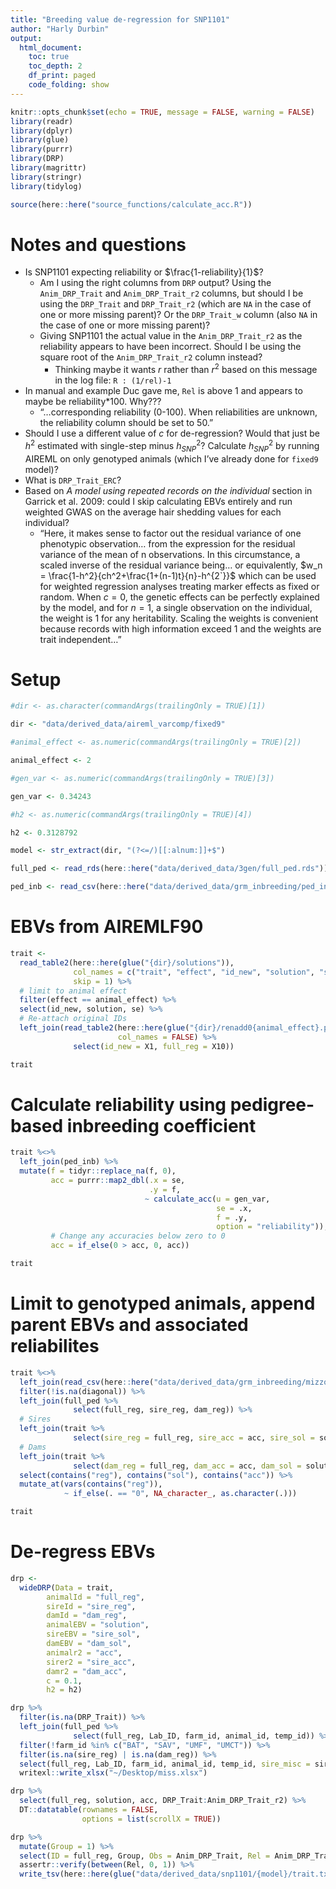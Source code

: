 ```yaml
---
title: "Breeding value de-regression for SNP1101"
author: "Harly Durbin"
output:
  html_document:
    toc: true
    toc_depth: 2
    df_print: paged
    code_folding: show
---
```


```r
knitr::opts_chunk$set(echo = TRUE, message = FALSE, warning = FALSE)
library(readr)
library(dplyr)
library(glue)
library(purrr)
library(DRP)
library(magrittr)
library(stringr)
library(tidylog)

source(here::here("source_functions/calculate_acc.R"))

```

# Notes and questions

* Is SNP1101 expecting reliability or $\frac{1-reliability}{1}$?
    + Am I using the right columns from `DRP` output? Using the `Anim_DRP_Trait` and `Anim_DRP_Trait_r2` columns, but should I be using the `DRP_Trait` and `DRP_Trait_r2` (which are `NA` in the case of one or more missing parent)? Or the `DRP_Trait_w` column (also `NA` in the case of one or more missing parent)? 
    + Giving SNP1101 the actual value in the `Anim_DRP_Trait_r2` as the reliability appears to have been incorrect. Should I be using the square root of the `Anim_DRP_Trait_r2` column instead? 
        - Thinking maybe it wants $r$ rather than $r^2$ based on this message in the log file: `R : (1/rel)-1`
* In manual and example Duc gave me, `Rel` is above 1 and appears to maybe be reliability*100. Why???
    + "...corresponding reliability (0-100). When reliabilities are unknown, the reliability column should be set to 50."
* Should I use a different value of $c$ for de-regression? Would that just be $h^2$ estimated with single-step minus $h^2_{SNP}$? Calculate $h^2_{SNP}$ by running AIREML on only genotyped animals (which I've already done for `fixed9` model)?
* What is `DRP_Trait_ERC`?
* Based on *A model using repeated records on the individual* section in Garrick et al. 2009: could I skip calculating EBVs entirely and run weighted GWAS on the average hair shedding values for each individual?
    + "Here, it makes sense to factor out the residual variance of one phenotypic observation... from the expression for the residual variance of the mean of n observations. In this circumstance, a scaled inverse of the residual variance being... or equivalently, $w_n = \frac{1-h^2}{ch^2+\frac{1+(n-1)t}{n}-h^{2`}}$ which can be used for weighted regression analyses treating marker effects as fixed or random. When $c = 0$, the genetic effects can be perfectly explained by the model, and for $n = 1$, a single observation on the individual, the weight is 1 for any heritability. Scaling the weights is convenient because records with high information exceed 1 and the weights are trait independent..."

# Setup

```r
#dir <- as.character(commandArgs(trailingOnly = TRUE)[1])

dir <- "data/derived_data/aireml_varcomp/fixed9"

#animal_effect <- as.numeric(commandArgs(trailingOnly = TRUE)[2])

animal_effect <- 2

#gen_var <- as.numeric(commandArgs(trailingOnly = TRUE)[3])

gen_var <- 0.34243

#h2 <- as.numeric(commandArgs(trailingOnly = TRUE)[4])

h2 <- 0.3128792

model <- str_extract(dir, "(?<=/)[[:alnum:]]+$")
```

```r
full_ped <- read_rds(here::here("data/derived_data/3gen/full_ped.rds"))
```

```r
ped_inb <- read_csv(here::here("data/derived_data/grm_inbreeding/ped_inb.csv"))
```

# EBVs from AIREMLF90

```r
trait <-
  read_table2(here::here(glue("{dir}/solutions")),
              col_names = c("trait", "effect", "id_new", "solution", "se"),
              skip = 1) %>%
  # limit to animal effect
  filter(effect == animal_effect) %>%
  select(id_new, solution, se) %>% 
  # Re-attach original IDs
  left_join(read_table2(here::here(glue("{dir}/renadd0{animal_effect}.ped")),
                        col_names = FALSE) %>%
              select(id_new = X1, full_reg = X10))
```

```r
trait
```

# Calculate reliability using pedigree-based inbreeding coefficient

```r
trait %<>%
  left_join(ped_inb) %>%
  mutate(f = tidyr::replace_na(f, 0),
         acc = purrr::map2_dbl(.x = se,
                               .y = f,
                              ~ calculate_acc(u = gen_var,
                                              se = .x,
                                              f = .y,
                                              option = "reliability")),
         # Change any accuracies below zero to 0
         acc = if_else(0 > acc, 0, acc))
```

```r
trait
```

# Limit to genotyped animals, append parent EBVs and associated reliabilites

```r
trait %<>% 
  left_join(read_csv(here::here("data/derived_data/grm_inbreeding/mizzou_hairshed.diagonal.full_reg.csv"))) %>% 
  filter(!is.na(diagonal)) %>% 
  left_join(full_ped %>% 
              select(full_reg, sire_reg, dam_reg)) %>% 
  # Sires
  left_join(trait %>% 
              select(sire_reg = full_reg, sire_acc = acc, sire_sol = solution)) %>% 
  # Dams
  left_join(trait %>% 
              select(dam_reg = full_reg, dam_acc = acc, dam_sol = solution)) %>% 
  select(contains("reg"), contains("sol"), contains("acc")) %>% 
  mutate_at(vars(contains("reg")), 
            ~ if_else(. == "0", NA_character_, as.character(.)))
```

```r
trait
```

# De-regress EBVs

```r
drp <-
  wideDRP(Data = trait,
        animalId = "full_reg",
        sireId = "sire_reg",
        damId = "dam_reg",
        animalEBV = "solution",
        sireEBV = "sire_sol",
        damEBV = "dam_sol",
        animalr2 = "acc",
        sirer2 = "sire_acc",
        damr2 = "dam_acc",
        c = 0.1,
        h2 = h2)
```
```r
drp %>% 
  filter(is.na(DRP_Trait)) %>% 
  left_join(full_ped %>% 
              select(full_reg, Lab_ID, farm_id, animal_id, temp_id)) %>% 
  filter(!farm_id %in% c("BAT", "SAV", "UMF", "UMCT")) %>% 
  filter(is.na(sire_reg) | is.na(dam_reg)) %>% 
  select(full_reg, Lab_ID, farm_id, animal_id, temp_id, sire_misc = sire_reg, dam_misc = dam_reg) %>% 
  writexl::write_xlsx("~/Desktop/miss.xlsx")
```


```r
drp %>% 
  select(full_reg, solution, acc, DRP_Trait:Anim_DRP_Trait_r2) %>% 
  DT::datatable(rownames = FALSE,
                options = list(scrollX = TRUE))
```

```r
drp %>% 
  mutate(Group = 1) %>% 
  select(ID = full_reg, Group, Obs = Anim_DRP_Trait, Rel = Anim_DRP_Trait_r2, acc) %>% 
  assertr::verify(between(Rel, 0, 1)) %>% 
  write_tsv(here::here(glue("data/derived_data/snp1101/{model}/trait.txt")))
```
